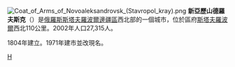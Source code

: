 {{coord|45|30|N|41|14|E|display=title}}
[[File:Coat_of_Arms_of_Novoaleksandrovsk_(Stavropol_kray).png|right]]
'''新亞歷山德羅夫斯克'''（{{lang-ru|Новоалекса́ндровск}}）是[[俄羅斯|俄羅斯]][[斯塔夫羅波爾邊疆區|斯塔夫羅波爾邊疆區]]西北部的一個城市，位於區府[[斯塔夫羅波爾|斯塔夫羅波爾]]西北110公里。2002年人口27,315人。

1804年建立。1971年建市並改現名。

{{斯塔夫羅波爾邊疆區城市}}

[[Category:斯塔夫羅波爾邊疆區城市|Н]]